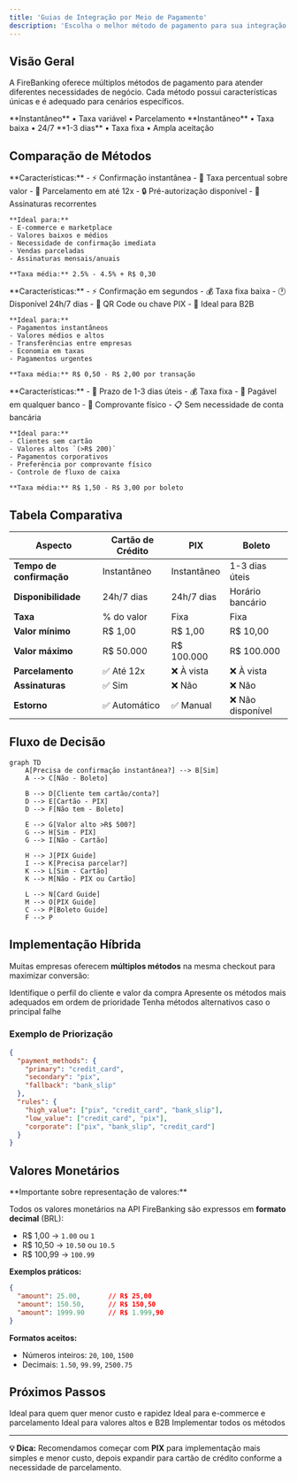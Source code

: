 ```yaml
---
title: 'Guias de Integração por Meio de Pagamento'
description: 'Escolha o melhor método de pagamento para sua integração e acesse o guia completo'
---
```


## Visão Geral

A FireBanking oferece múltiplos métodos de pagamento para atender diferentes necessidades de negócio. Cada método possui características únicas e é adequado para cenários específicos.

<CardGroup cols={3}>
  <Card title="Cartão de Crédito" icon="credit-card" href="/guides/integration/credit-card">
    **Instantâneo** • Taxa variável • Parcelamento
  </Card>
  <Card title="PIX" icon="qrcode" href="/guides/integration/pix">
    **Instantâneo** • Taxa baixa • 24/7
  </Card>
  <Card title="Boleto Bancário" icon="file-invoice" href="/guides/integration/bank-slip">
    **1-3 dias** • Taxa fixa • Ampla aceitação
  </Card>
</CardGroup>

## Comparação de Métodos

<AccordionGroup>
  <Accordion title="💳 Cartão de Crédito">
    **Características:**
    - ⚡ Confirmação instantânea
    - 💸 Taxa percentual sobre valor
    - 📅 Parcelamento em até 12x
    - 🔒 Pré-autorização disponível
    - 🔄 Assinaturas recorrentes

    **Ideal para:**
    - E-commerce e marketplace
    - Valores baixos e médios
    - Necessidade de confirmação imediata
    - Vendas parceladas
    - Assinaturas mensais/anuais

    **Taxa média:** 2.5% - 4.5% + R$ 0,30
  </Accordion>

  <Accordion title="📱 PIX">
    **Características:**
    - ⚡ Confirmação em segundos
    - 💰 Taxa fixa baixa
    - 🕐 Disponível 24h/7 dias
    - 📱 QR Code ou chave PIX
    - 💼 Ideal para B2B

    **Ideal para:**
    - Pagamentos instantâneos
    - Valores médios e altos
    - Transferências entre empresas
    - Economia em taxas
    - Pagamentos urgentes

    **Taxa média:** R$ 0,50 - R$ 2,00 por transação
  </Accordion>

  <Accordion title="🏦 Boleto Bancário">
    **Características:**
    - 📅 Prazo de 1-3 dias úteis
    - 💰 Taxa fixa
    - 🏪 Pagável em qualquer banco
    - 📄 Comprovante físico
    - 📋 Sem necessidade de conta bancária

    **Ideal para:**
    - Clientes sem cartão
    - Valores altos `(>R$ 200)`
    - Pagamentos corporativos
    - Preferência por comprovante físico
    - Controle de fluxo de caixa

    **Taxa média:** R$ 1,50 - R$ 3,00 por boleto
  </Accordion>
</AccordionGroup>

## Tabela Comparativa

| Aspecto | Cartão de Crédito | PIX | Boleto |
|---------|------------------|-----|--------|
| **Tempo de confirmação** | Instantâneo | Instantâneo | 1-3 dias úteis |
| **Disponibilidade** | 24h/7 dias | 24h/7 dias | Horário bancário |
| **Taxa** | % do valor | Fixa | Fixa |
| **Valor mínimo** | R$ 1,00 | R$ 1,00 | R$ 10,00 |
| **Valor máximo** | R$ 50.000 | R$ 100.000 | R$ 100.000 |
| **Parcelamento** | ✅ Até 12x | ❌ À vista | ❌ À vista |
| **Assinaturas** | ✅ Sim | ❌ Não | ❌ Não |
| **Estorno** | ✅ Automático | ✅ Manual | ❌ Não disponível |

## Fluxo de Decisão

```mermaid
graph TD
    A[Precisa de confirmação instantânea?] --> B[Sim]
    A --> C[Não - Boleto]

    B --> D[Cliente tem cartão/conta?]
    D --> E[Cartão - PIX]
    D --> F[Não tem - Boleto]

    E --> G[Valor alto >R$ 500?]
    G --> H[Sim - PIX]
    G --> I[Não - Cartão]

    H --> J[PIX Guide]
    I --> K[Precisa parcelar?]
    K --> L[Sim - Cartão]
    K --> M[Não - PIX ou Cartão]

    L --> N[Card Guide]
    M --> O[PIX Guide]
    C --> P[Boleto Guide]
    F --> P
```

## Implementação Híbrida

Muitas empresas oferecem **múltiplos métodos** na mesma checkout para maximizar conversão:

<Steps>
  <Step title="Análise do Cliente">
    Identifique o perfil do cliente e valor da compra
  </Step>
  <Step title="Oferta Inteligente">
    Apresente os métodos mais adequados em ordem de prioridade
  </Step>
  <Step title="Fallback Strategy">
    Tenha métodos alternativos caso o principal falhe
  </Step>
</Steps>

### Exemplo de Priorização

```json Configuração Recomendada
{
  "payment_methods": {
    "primary": "credit_card",
    "secondary": "pix",
    "fallback": "bank_slip"
  },
  "rules": {
    "high_value": ["pix", "credit_card", "bank_slip"],
    "low_value": ["credit_card", "pix"],
    "corporate": ["pix", "bank_slip", "credit_card"]
  }
}
```

## Valores Monetários

<Warning>
**Importante sobre representação de valores:**

Todos os valores monetários na API FireBanking são expressos em **formato decimal** (BRL):

- R$ 1,00 → `1.00` ou `1`
- R$ 10,50 → `10.50` ou `10.5`
- R$ 100,99 → `100.99`

**Exemplos práticos:**
```json
{
  "amount": 25.00,       // R$ 25,00
  "amount": 150.50,      // R$ 150,50
  "amount": 1999.90      // R$ 1.999,90
}
```

**Formatos aceitos:**
- Números inteiros: `20`, `100`, `1500`
- Decimais: `1.50`, `99.99`, `2500.75`
</Warning>

## Próximos Passos

<CardGroup cols={2}>
  <Card title="🚀 Começar com PIX" icon="qrcode" href="/guides/integration/pix">
    Ideal para quem quer menor custo e rapidez
  </Card>
  <Card title="💳 Começar com Cartão" icon="credit-card" href="/guides/integration/credit-card">
    Ideal para e-commerce e parcelamento
  </Card>
  <Card title="🏦 Começar com Boleto" icon="file-invoice" href="/guides/integration/bank-slip">
    Ideal para valores altos e B2B
  </Card>
  <Card title="⚙️ Integração Completa" icon="star" href="/guides/integration-flow">
    Implementar todos os métodos
  </Card>
</CardGroup>

---

**💡 Dica:** Recomendamos começar com **PIX** para implementação mais simples e menor custo, depois expandir para cartão de crédito conforme a necessidade de parcelamento.